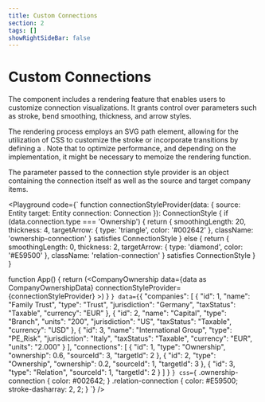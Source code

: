 ```yaml
---
title: Custom Connections
section: 2
tags: []
showRightSideBar: false
---
```


# Custom Connections
The <TypeLink type="CompanyOwnership" /> component includes a rendering feature that enables users to customize connection visualizations.
It grants control over parameters such as stroke, bend smoothing, thickness, and arrow styles.

The rendering process employs an SVG path element, allowing for the utilization of CSS to customize the stroke or
incorporate transitions by defining a <TypeLink type="ConnectionStyle" member="className"/>. Note that to optimize performance, and depending on the implementation,
it might be necessary to memoize the rendering function.

The parameter passed to the connection style provider is an object containing
the connection itself as well as the source and target company items.

<Playground
  code={`
function connectionStyleProvider(data: {
  source: Entity
  target: Entity
  connection: Connection
}): ConnectionStyle {
  if (data.connection.type === 'Ownership') {
    return {
      smoothingLength: 20,
      thickness: 4,
      targetArrow: {
        type: 'triangle',
        color: '#002642'
      },
      className: 'ownership-connection'
    } satisfies ConnectionStyle
  } else {
    return {
      smoothingLength: 0,
      thickness: 2,
      targetArrow: {
        type: 'diamond',
        color: '#E59500'
      },
      className: 'relation-connection'
    } satisfies ConnectionStyle
  }
}

function App() {
  return (<CompanyOwnership
            data={data as CompanyOwnershipData}
            connectionStyleProvider={connectionStyleProvider}
          ></CompanyOwnership>)
}
`}
  data={`{
  "companies": [
    {
      "id": 1,
      "name": "Family Trust",
      "type": "Trust",
      "jurisdiction": "Germany",
      "taxStatus": "Taxable",
      "currency": "EUR"
    },
    {
      "id": 2,
      "name": "Capital",
      "type": "Branch",
      "units": "200",
      "jurisdiction": "US",
      "taxStatus": "Taxable",
      "currency": "USD"
    },
    {
      "id": 3,
      "name": "International Group",
      "type": "PE_Risk",
      "jurisdiction": "Italy",
      "taxStatus": "Taxable",
      "currency": "EUR",
      "units": "2.000"
    }
  ],
  "connections": [
    {
      "id": 1,
      "type": "Ownership",
      "ownership": 0.6,
      "sourceId": 3,
      "targetId": 2
    },
    {
      "id": 2,
      "type": "Ownership",
      "ownership": 0.2,
      "sourceId": 1,
      "targetId": 3
    },
    {
      "id": 3,
      "type": "Relation",
      "sourceId": 1,
      "targetId": 2
    }
  ]
}
`}
  css={`
      .ownership-connection {
          color: #002642;
      }
      .relation-connection {
          color: #E59500;
          stroke-dasharray: 2, 2;
      }
`}
/>
